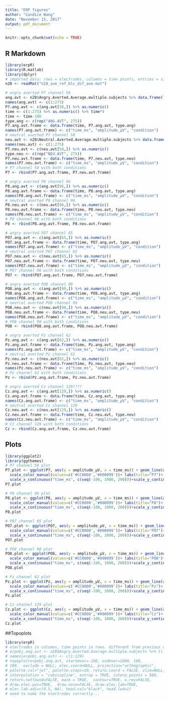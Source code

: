 ```yaml
---
title: "ERP figures"
author: "Candice Wang"
date: "November 15, 2017"
output: pdf_document
---
```


```r
knitr::opts_chunk$set(echo = TRUE)
```

## R Markdown


```r
library(erpR)
library(R.matlab)
library(dplyr)
# imported data: rows = electrodes, columns = time points, entries = signal amplitudes
n28 <- readMat("n28_ave_ref_blc_dif_ave.mat")

# angry averted P7 channel 58
ang.avt <- n28$Angry.Averted.Average.multiple.subjects %>% data.frame()
names(ang.avt) <- c(1:275)
P7.ang.avt <- c(ang.avt[58,]) %>% as.numeric()
time <- c(1:275) %>% as.numeric() %>% time*4
time <- time-100
type.ang <- c(rep("ANG.AVT", 275))
P7.ang.avt.frame <- data.frame(time, P7.ang.avt, type.ang)
names(P7.ang.avt.frame) <- c("time_ms", "amplitude_µV", "condition")
# neutral averted P7 channel 58
neu.avt <- n28$Neutral.Averted.Average.multiple.subjects %>% data.frame()
names(neu.avt) <- c(1:275)
P7.neu.avt <- c(neu.avt[58,]) %>% as.numeric()
type.neu <- c(rep("NEU.AVT", 275))
P7.neu.avt.frame <- data.frame(time, P7.neu.avt, type.neu)
names(P7.neu.avt.frame) <- c("time_ms", "amplitude_µV", "condition")
# P7 channel 58 with both conditions
P7 <- rbind(P7.ang.avt.frame, P7.neu.avt.frame)

# angry averted P8 channel 96
P8.ang.avt <- c(ang.avt[96,]) %>% as.numeric()
P8.ang.avt.frame <- data.frame(time, P8.ang.avt, type.ang)
names(P8.ang.avt.frame) <- c("time_ms", "amplitude_µV", "condition")
# neutral averted P8 channel 96
P8.neu.avt <- c(neu.avt[96,]) %>% as.numeric()
P8.neu.avt.frame <- data.frame(time, P8.neu.avt, type.neu)
names(P8.neu.avt.frame) <- c("time_ms", "amplitude_µV", "condition")
# P8 channel 96 with both conditions
P8 <- rbind(P8.ang.avt.frame, P8.neu.avt.frame)

# angry averted PO7 channel 65
PO7.ang.avt <- c(ang.avt[65,]) %>% as.numeric()
PO7.ang.avt.frame <- data.frame(time, PO7.ang.avt, type.ang)
names(PO7.ang.avt.frame) <- c("time_ms", "amplitude_µV", "condition")
# neutral averted PO7 channel 65
PO7.neu.avt <- c(neu.avt[65,]) %>% as.numeric()
PO7.neu.avt.frame <- data.frame(time, PO7.neu.avt, type.neu)
names(PO7.neu.avt.frame) <- c("time_ms", "amplitude_µV", "condition")
# PO7 channel 96 with both conditions
PO7 <- rbind(PO7.ang.avt.frame, PO7.neu.avt.frame)

# angry averted PO8 channel 90
PO8.ang.avt <- c(ang.avt[90,]) %>% as.numeric()
PO8.ang.avt.frame <- data.frame(time, PO8.ang.avt, type.ang)
names(PO8.ang.avt.frame) <- c("time_ms", "amplitude_µV", "condition")
# neutral averted PO8 channel 90
PO8.neu.avt <- c(neu.avt[90,]) %>% as.numeric()
PO8.neu.avt.frame <- data.frame(time, PO8.neu.avt, type.neu)
names(PO8.neu.avt.frame) <- c("time_ms", "amplitude_µV", "condition")
# PO8 channel 90 with both conditions
PO8 <- rbind(PO8.ang.avt.frame, PO8.neu.avt.frame)

# angry averted Pz channel 62
Pz.ang.avt <- c(ang.avt[62,]) %>% as.numeric()
Pz.ang.avt.frame <- data.frame(time, Pz.ang.avt, type.ang)
names(Pz.ang.avt.frame) <- c("time_ms", "amplitude_µV", "condition")
# neutral averted Pz channel 62
Pz.neu.avt <- c(neu.avt[62,]) %>% as.numeric()
Pz.neu.avt.frame <- data.frame(time, Pz.neu.avt, type.neu)
names(Pz.neu.avt.frame) <- c("time_ms", "amplitude_µV", "condition")
# Pz channel 62 with both conditions
Pz <- rbind(Pz.ang.avt.frame, Pz.neu.avt.frame)

# angry averted Cz channel 129????
Cz.ang.avt <- c(ang.avt[129,]) %>% as.numeric()
Cz.ang.avt.frame <- data.frame(time, Cz.ang.avt, type.ang)
names(Cz.ang.avt.frame) <- c("time_ms", "amplitude_µV", "condition")
# neutral averted Cz channel 129
Cz.neu.avt <- c(neu.avt[129,]) %>% as.numeric()
Cz.neu.avt.frame <- data.frame(time, Cz.neu.avt, type.neu)
names(Cz.neu.avt.frame) <- c("time_ms", "amplitude_µV", "condition")
# Cz channel 129 with both conditions
Cz <- rbind(Cz.ang.avt.frame, Cz.neu.avt.frame)
```

## Plots

```r
library(ggplot2)
library(ggthemes)
# P7 channel 58 plot
P7.plot <- ggplot(P7, aes(y = amplitude_µV, x = time_ms)) + geom_line(aes(color=condition))+
  scale_color_manual(values=c('#CC0000','#000099'))+ labs(title="P7")+
  scale_x_continuous("time_ms", c(seq(-100, 1000, 200)))+scale_y_continuous("amplitude_µV", c(seq(-6.75, 6.75, 1))) +ylim(-6.75, 6.75)+ theme_hc()
P7.plot 

# P8 channel 96 plot
P8.plot <- ggplot(P8, aes(y = amplitude_µV, x = time_ms)) + geom_line(aes(color=condition))+
  scale_color_manual(values=c('#CC0000','#000099'))+ labs(title="P8")+
  scale_x_continuous("time_ms", c(seq(-100, 1000, 200)))+scale_y_continuous("amplitude_µV", c(seq(-6.75, 6.75, 1)))+ylim(-6.75, 6.75) +theme_hc()
P8.plot

# PO7 channel 65 plot
PO7.plot <- ggplot(PO7, aes(y = amplitude_µV, x = time_ms)) + geom_line(aes(color=condition))+
  scale_color_manual(values=c('#CC0000','#000099'))+ labs(title="PO7")+
  scale_x_continuous("time_ms", c(seq(-100, 1000, 200)))+scale_y_continuous("amplitude_µV", c(seq(-6.75, 6.75, 1))) +ylim(-6.75, 6.75)+ theme_hc()
PO7.plot 

# PO8 channel 90 plot
PO8.plot <- ggplot(PO8, aes(y = amplitude_µV, x = time_ms)) + geom_line(aes(color=condition))+
  scale_color_manual(values=c('#CC0000','#000099'))+ labs(title="PO8")+
  scale_x_continuous("time_ms", c(seq(-100, 1000, 200)))+scale_y_continuous("amplitude_µV", c(seq(-6.75, 6.75, 1)))+ylim(-6.75, 6.75) + theme_hc()
PO8.plot 

# Pz channel 62 plot
Pz.plot <- ggplot(Pz, aes(y = amplitude_µV, x = time_ms)) + geom_line(aes(color=condition))+
  scale_color_manual(values=c('#CC0000','#000099'))+ labs(title="Pz")+
  scale_x_continuous("time_ms", c(seq(-100, 1000, 200)))+scale_y_continuous("amplitude_µV", c(seq(-6.75, 6.75, 1)))+ylim(-6.75, 6.75) + theme_hc()
Pz.plot 

# Cz channel 129 plot
Cz.plot <- ggplot(Cz, aes(y = amplitude_µV, x = time_ms)) + geom_line(aes(color=condition))+
  scale_color_manual(values=c('#CC0000','#000099'))+ labs(title="Cz")+
  scale_x_continuous("time_ms", c(seq(-100, 1000, 200)))+scale_y_continuous("amplitude_µV", c(seq(-6.75, 6.75, 1)))+ylim(-6.75, 6.75) + theme_hc()
Cz.plot
```

##Topoplots

```r
library(erpR)
# electrodes in columns, time points in rows. different from previous data frames
# erpobj.ang.avt <- n28$Angry.Averted.Average.multiple.subjects %>% t() %>% data.frame()
# names(erpobj.ang.avt) <- c(1:129)
# topoplot(erpobj.ang.avt, startmsec=-100, endmsec=1000, 180, 
# 180,  exclude = NULL, elec.coord=NULL, projection="orthographic", 
# palette.col="jet", palette.steps=10, return.coord = FALSE, zlim=NULL, 
# interpolation = "cubicspline", extrap = TRUE, interp.points = 500, 
# return.notfound=FALSE, mask = TRUE,  contour=TRUE, x.rev=FALSE, 
# draw.elec.pos=TRUE,  draw.nose=FALSE, draw.elec.lab=TRUE, 
# elec.lab.adj=c(0.5, NA), head.col="black", head.lwd=1)
# need to name the electrodes correctly...

```
